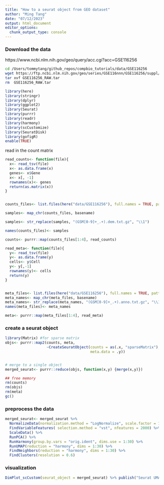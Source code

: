```yaml
---
title: "How to a seurat object from GEO dataset"
author: "Ming Tang"
date: "07/12/2023"
output: html_document
editor_options: 
  chunk_output_type: console
---
```



### Download the data 

https://www.ncbi.nlm.nih.gov/geo/query/acc.cgi?acc=GSE116256

```bash

cd /Users/tommytang/github_repos/compbio_tutorials/data/GSE116256
wget https://ftp.ncbi.nlm.nih.gov/geo/series/GSE116nnn/GSE116256/suppl/GSE116256_RAW.tar
tar xvf GSE116256_RAW.tar
rm  GSE116256_RAW.tar
```

```r
library(here)
library(stringr)
library(dplyr)
library(ggplot2)
library(Seurat)
library(purrr)
library(readr)
library(harmony)
library(scCustomize)
library(SeuratDisk)
library(gofigR)
enable(TRUE)
```

read in the count matrix 

```r
read_counts<- function(file){
  x<- read_tsv(file)
  x<- as.data.frame(x)
  genes<- x$Gene
  x<- x[, -1]
  rownames(x)<- genes
  return(as.matrix(x))
}


counts_files<- list.files(here("data/GSE116256"), full.names = TRUE, pattern = "*dem.txt.gz")

samples<- map_chr(counts_files, basename) 

samples<- str_replace(samples, "(GSM[0-9]+_.+).dem.txt.gz", "\\1")

names(counts_files)<- samples

counts<- purrr::map(counts_files[1:4], read_counts)

```


```r
read_meta<- function(file){
  y<- read_tsv(file)
  y<- as.data.frame(y)
  cells<- y$Cell
  y<- y[,-1]
  rownames(y)<- cells
  return(y)
}


meta_files<- list.files(here("data/GSE116256"), full.names = TRUE, pattern = "*anno.txt.gz")
meta_names<- map_chr(meta_files, basename)
meta_names<- str_replace(meta_names, "(GSM[0-9]+_.+).anno.txt.gz", "\\1")
names(meta_files)<- meta_names

meta<- purrr::map(meta_files[1:4], read_meta)
```

### create a seurat object

```r
library(Matrix) #for sparse matrix
objs<- purrr::map2(counts, meta,  
                   ~CreateSeuratObject(counts = as(.x, "sparseMatrix"), 
                                       meta.data = .y))


# merge to a single object 
merged_seurat<- purrr::reduce(objs, function(x,y) {merge(x,y)})

## free memory
rm(counts)
rm(objs)
rm(meta)
gc()
```

### preprocess the data 

```r
merged_seurat<- merged_seurat %>%
  NormalizeData(normalization.method = "LogNormalize", scale.factor = 10000) %>%
  FindVariableFeatures( selection.method = "vst", nfeatures = 2000) %>%
  ScaleData() %>%
  RunPCA() %>%
  RunHarmony(group.by.vars = "orig.ident", dims.use = 1:30) %>%
  RunUMAP(reduction = "harmony", dims = 1:30) %>%
  FindNeighbors(reduction = "harmony", dims = 1:30) %>% 
  FindClusters(resolution = 0.6)
```


### visualization

```r
DimPlot_scCustom(seurat_object = merged_seurat) %>% publish("Seurat UMAP plot")

```
